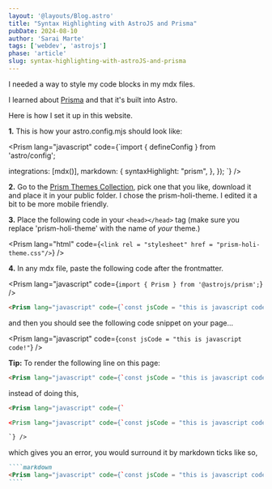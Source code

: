 ```yaml
---
layout: '@layouts/Blog.astro'
title: "Syntax Highlighting with AstroJS and Prisma"
pubDate: 2024-08-10
author: 'Sarai Marte'
tags: ['webdev', 'astrojs']
phase: 'article'
slug: syntax-highlighting-with-astroJS-and-prisma
---
```


I needed a way to style my code blocks in my mdx files. 

I learned about <a href = "https://prismjs.com/">Prisma</a> and that it's built into Astro.

Here is how I set it up in this website. 

**1.** This is how your astro.config.mjs should look like:

<Prism lang="javascript" code={`import { defineConfig } from 'astro/config';

  integrations: [mdx()],
  markdown: {
   syntaxHighlight: "prism",
  },
});
`} />


**2.** Go to the <a href = "https://github.com/PrismJS/prism-themes/tree/master">Prism Themes Collection</a>, pick one that you like, download it and place it in your public folder. I chose the prism-holi-theme. I edited it a bit to be more mobile friendly.

**3.** Place the following code in your `<head></head>` tag (make sure you replace 'prism-holi-theme' with the name of *your* theme.)

<Prism lang="html" code={`<link rel = "stylesheet" href = "prism-holi-theme.css"/>`} />

**4.** In any mdx file, paste the following code after the frontmatter.

<Prism lang="javascript" code={`import { Prism } from '@astrojs/prism';`} />

````markdown
<Prism lang="javascript" code={`const jsCode = "this is javascript code!"`} />
````

and then you should see the following code snippet on your page...

<Prism lang="javascript" code={`const jsCode = "this is javascript code!"`} />

**Tip:** To render the following line on this page:

````markdown
<Prism lang="javascript" code={`const jsCode = "this is javascript code!"`} />
````

instead of doing this, 

````markdown
<Prism lang="javascript" code={`

<Prism lang="javascript" code={`const jsCode = "this is javascript code!"`} />

`} />
````

which gives you an error, you would surround it by markdown ticks like so, 

`````markdown
````markdown
<Prism lang="javascript" code={`const jsCode = "this is javascript code!"`} />
````
`````